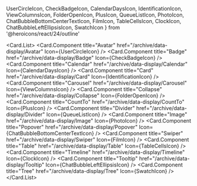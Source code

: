  UserCircleIcon,
  CheckBadgeIcon,
  CalendarDaysIcon,
  IdentificationIcon,
  ViewColumnsIcon,
  FolderOpenIcon,
  PlusIcon,
  QueueListIcon,
  PhotoIcon,
  ChatBubbleBottomCenterTextIcon,
  FilmIcon,
  TableCellsIcon,
  ClockIcon,
  ChatBubbleLeftEllipsisIcon,
  SwatchIcon
} from '@heroicons/react/24/outline'

<Card.List>
  <Card.Component
    title="Avatar"
    href="/archive/data-display/Avatar"
    Icon={UserCircleIcon}
  />
  <Card.Component
    title="Badge"
    href="/archive/data-display/Badge"
    Icon={CheckBadgeIcon}
  />
  <Card.Component
    title="Calendar"
    href="/archive/data-display/Calendar"
    Icon={CalendarDaysIcon}
  />
  <Card.Component
    title="Card"
    href="/archive/data-display/Card"
    Icon={IdentificationIcon}
  />
  <Card.Component
    title="Carousel"
    href="/archive/data-display/Carousel"
    Icon={ViewColumnsIcon}
  />
  <Card.Component
    title="Collapse"
    href="/archive/data-display/Collapse"
    Icon={FolderOpenIcon}
  />
  <Card.Component
    title="CountTo"
    href="/archive/data-display/CountTo"
    Icon={PlusIcon}
  />
  <Card.Component
    title="Divider"
    href="/archive/data-display/Divider"
    Icon={QueueListIcon}
  />
  <Card.Component
    title="Image"
    href="/archive/data-display/Image"
    Icon={PhotoIcon}
  />
  <Card.Component
    title="Popover"
    href="/archive/data-display/Popover"
    Icon={ChatBubbleBottomCenterTextIcon}
  />
  <Card.Component
    title="Swiper"
    href="/archive/data-display/Swiper"
    Icon={FilmIcon}
  />
  <Card.Component
    title="Table"
    href="/archive/data-display/Table"
    Icon={TableCellsIcon}
  />
  <Card.Component
    title="Timeline"
    href="/archive/data-display/Timeline"
    Icon={ClockIcon}
  />
  <Card.Component
    title="Tooltip"
    href="/archive/data-display/Tooltip"
    Icon={ChatBubbleLeftEllipsisIcon}
  />
  <Card.Component
    title="Tree"
    href="/archive/data-display/Tree"
    Icon={SwatchIcon}
  />
</Card.List>
